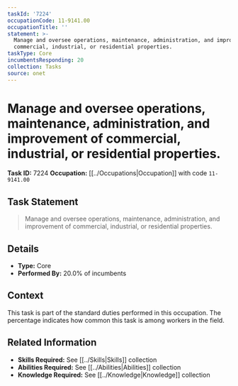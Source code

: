 ```yaml
---
taskId: '7224'
occupationCode: 11-9141.00
occupationTitle: ''
statement: >-
  Manage and oversee operations, maintenance, administration, and improvement of
  commercial, industrial, or residential properties.
taskType: Core
incumbentsResponding: 20
collection: Tasks
source: onet
---
```

# Manage and oversee operations, maintenance, administration, and improvement of commercial, industrial, or residential properties.

**Task ID:** 7224
**Occupation:** [[../Occupations|Occupation]] with code `11-9141.00`

## Task Statement

> Manage and oversee operations, maintenance, administration, and improvement of commercial, industrial, or residential properties.

## Details

- **Type:** Core
- **Performed By:** 20.0% of incumbents

## Context

This task is part of the standard duties performed in this occupation. The percentage indicates how common this task is among workers in the field.

## Related Information

- **Skills Required:** See [[../Skills|Skills]] collection
- **Abilities Required:** See [[../Abilities|Abilities]] collection
- **Knowledge Required:** See [[../Knowledge|Knowledge]] collection
